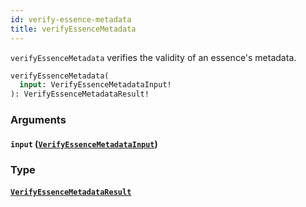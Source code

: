 ```yaml
---
id: verify-essence-metadata
title: verifyEssenceMetadata
---
```



`verifyEssenceMetadata` verifies the validity of an essence's metadata.

```graphql
verifyEssenceMetadata(
  input: VerifyEssenceMetadataInput!
): VerifyEssenceMetadataResult!
```


### Arguments

#### `input` ([`VerifyEssenceMetadataInput`](/reference/inputs/verify-essence-metadata-input))




### Type

#### [`VerifyEssenceMetadataResult`](/reference/objects/verify-essence-metadata-result) 






